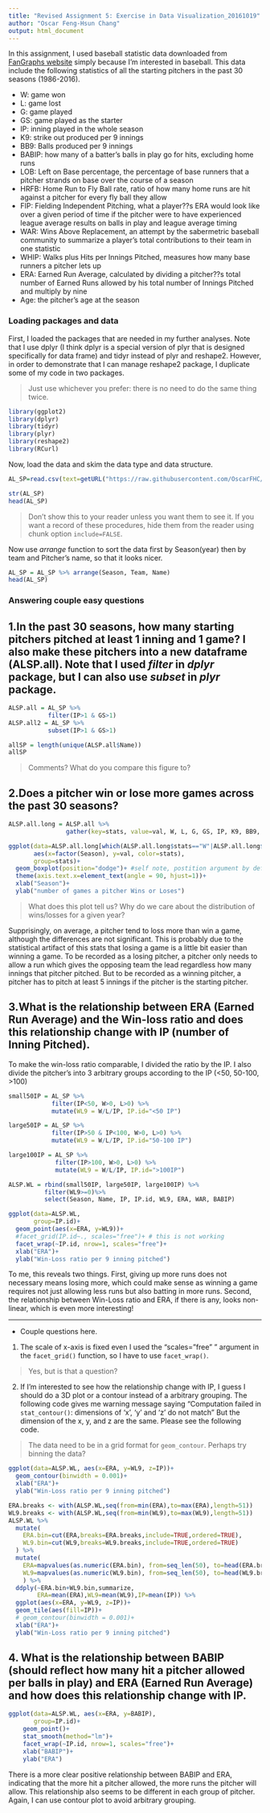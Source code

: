 ```yaml
---
title: "Revised Assignment 5: Exercise in Data Visualization_20161019"
author: "Oscar Feng-Hsun Chang"
output: html_document
---
```


In this assignment, I used baseball statistic data downloaded from [FanGraphs website](http://www.fangraphs.com) simply because I'm interested in baseball. This data include the following statistics of all the starting pitchers in the past 30 seasons (1986-2016).

+ W: game won
+ L: game lost
+ G: game played
+ GS: game played as the starter
+ IP: inning played in the whole season
+ K9: strike out produced per 9 innings
+ BB9: Balls produced per 9 innings
+ BABIP: how many of a batter's balls in play go for hits, excluding home runs
+ LOB: Left on Base percentage,  the percentage of base runners that a pitcher strands on base over the course of a season
+ HRFB: Home Run to Fly Ball rate, ratio of how many home runs are hit against a pitcher for every fly ball they allow
+ FIP: Fielding Independent Pitching, what a player??s ERA would look like over a given period of time if the pitcher were to have experienced league average results on balls in play and league average timing
+ WAR: Wins Above Replacement, an attempt by the sabermetric baseball community to summarize a player's total contributions to their team in one statistic
+ WHIP: Walks plus Hits per Innings Pitched, measures how many base runners a pitcher lets up
+ ERA: Earned Run Average, calculated by dividing a pitcher??s total number of Earned Runs allowed by his total number of Innings Pitched and multiply by nine
+ Age: the pitcher's age at the season


### Loading packages and data

First, I loaded the packages that are needed in my further analyses. Note that I use dplyr (I think dplyr is a special version of plyr that is designed specifically for data frame) and tidyr instead of plyr and reshape2. However, in order to demonstrate that I can manage reshape2 package, I duplicate some of my code in two packages.

> Just use whichever you prefer: there is no need to do the same thing twice.

```r
library(ggplot2)
library(dplyr)
library(tidyr)
library(plyr)
library(reshape2)
library(RCurl)
```

Now, load the data and skim the data type and data structure.

```r
AL_SP=read.csv(text=getURL("https://raw.githubusercontent.com/OscarFHC/EEB480_ModelInfer_assignment/master/Mod_Infer_hw5_EDA/MLB_AL_SP_1986_2016.csv"), sep=",", header=T, comment.char="#")

str(AL_SP)
head(AL_SP)
```

> Don't show this to your reader unless you want them to see it. If you want a record of these procedures, hide them from the reader using chunk option `include=FALSE`.

Now use _arrange_ function to sort the data first by Season(year) then by team and Pitcher's name, so that it looks nicer.

```r
AL_SP = AL_SP %>% arrange(Season, Team, Name)
head(AL_SP)
```

### Answering couple easy questions

## 1.In the past 30 seasons, how many starting pitchers pitched at least 1 inning and 1 game? I also make these pitchers into a new dataframe (ALSP.all). Note that I used _filter_ in _dplyr_ package, but I can also use _subset_ in _plyr_ package.

```r
ALSP.all = AL_SP %>%
           filter(IP>1 & GS>1)
ALSP.all2 = AL_SP %>%
           subset(IP>1 & GS>1)

allSP = length(unique(ALSP.all$Name))
allSP
```

> Comments? What do you compare this figure to?

## 2.Does a pitcher win or lose more games across the past 30 seasons?

```r
ALSP.all.long = ALSP.all %>%
                gather(key=stats, value=val, W, L, G, GS, IP, K9, BB9, HR9, BABIP, LOB, HRFB, FIP, WAR, WHIP, ERA, Age)

ggplot(data=ALSP.all.long[which(ALSP.all.long$stats=="W"|ALSP.all.long$stats=="L"),],
       aes(x=factor(Season), y=val, color=stats),
       group=stats)+
  geom_boxplot(position="dodge")+ #self note, postition argument by default is "dodge"
  theme(axis.text.x=element_text(angle = 90, hjust=1))+
  xlab("Season")+
  ylab("number of games a pitcher Wins or Loses")

```

> What does this plot tell us? Why do we care about the distribution of wins/losses for a given year?

Supprisingly, on average, a pitcher tend to loss more than win a game, although the differences are not significant. This is probably due to the statistical artifact of this stats that losing a game is a little bit easier than winning a game. To be recorded as a losing pitcher, a pitcher only needs to allow a run which gives the opposing team the lead regardless how many innings that pitcher pitched. But to be recorded as a winning pitcher, a pitcher has to pitch at least 5 innings if the pitcher is the starting pitcher.  

## 3.What is the relationship between ERA (Earned Run Average) and the Win-loss ratio and does this relationship change with IP (number of Inning Pitched).

To make the win-loss ratio comparable, I divided the ratio by the IP. I also divide the pitcher's into 3 arbitrary groups according to the IP (<50, 50-100, >100)

```r
small50IP = AL_SP %>%
            filter(IP<50, W>0, L>0) %>%
            mutate(WL9 = W/L/IP, IP.id="<50 IP")

large50IP = AL_SP %>%
            filter(IP>50 & IP<100, W>0, L>0) %>%
            mutate(WL9 = W/L/IP, IP.id="50-100 IP")

large100IP = AL_SP %>%
             filter(IP>100, W>0, L>0) %>%
             mutate(WL9 = W/L/IP, IP.id=">100IP")

ALSP.WL = rbind(small50IP, large50IP, large100IP) %>%
          filter(WL9>=0)%>%
          select(Season, Name, IP, IP.id, WL9, ERA, WAR, BABIP)
```

```r
ggplot(data=ALSP.WL,
       group=IP.id)+
  geom_point(aes(x=ERA, y=WL9))+
  #facet_grid(IP.id~., scales="free")+ # this is not working
  facet_wrap(~IP.id, nrow=1, scales="free")+
  xlab("ERA")+
  ylab("Win-Loss ratio per 9 inning pitched")
```

To me, this reveals two things. First, giving up more runs does not necessary means losing more, which could make sense as winning a game requires not just allowing less runs but also batting in more runs. Second, the relationship between Win-Loss ratio and ERA, if there is any, looks non-linear, which is even more interesting!

---------------------------------------------------------------------------------------------------------------------------

* Couple questions here.
1. The scale of x-axis is fixed even I used the "scales="free" " argument in the `facet_grid()` function, so I have to use `facet_wrap()`.  

> Yes, but is that a question?

2. If I'm interested to see how the relationship change with IP, I guess I should do a 3D plot or a contour instead of a arbitrary grouping. The following code gives me warning message saying
"Computation failed in `stat_contour()`:
dimensions of 'x', 'y' and 'z' do not match "
But the dimension of the x, y, and z are the same. Please see the following code.

> The data need to be in a grid format for `geom_contour`. Perhaps try binning the data?

```r
ggplot(data=ALSP.WL, aes(x=ERA, y=WL9, z=IP))+
  geom_contour(binwidth = 0.001)+
  xlab("ERA")+
  ylab("Win-Loss ratio per 9 inning pitched")
```

```r
ERA.breaks <- with(ALSP.WL,seq(from=min(ERA),to=max(ERA),length=51))
WL9.breaks <- with(ALSP.WL,seq(from=min(WL9),to=max(WL9),length=51))
ALSP.WL %>%
  mutate(
    ERA.bin=cut(ERA,breaks=ERA.breaks,include=TRUE,ordered=TRUE),
    WL9.bin=cut(WL9,breaks=WL9.breaks,include=TRUE,ordered=TRUE)
  ) %>% 
  mutate(
    ERA=mapvalues(as.numeric(ERA.bin), from=seq_len(50), to=head(ERA.breaks,-1)+0.5*diff(ERA.breaks)),
    WL9=mapvalues(as.numeric(WL9.bin), from=seq_len(50), to=head(WL9.breaks,-1)+0.5*diff(WL9.breaks))
    ) %>%
  ddply(~ERA.bin+WL9.bin,summarize,
        ERA=mean(ERA),WL9=mean(WL9),IP=mean(IP)) %>% 
  ggplot(aes(x=ERA, y=WL9, z=IP))+
  geom_tile(aes(fill=IP))+
  # geom_contour(binwidth = 0.001)+
  xlab("ERA")+
  ylab("Win-Loss ratio per 9 inning pitched")
```



## 4. What is the relationship between BABIP (should reflect how many hit a pitcher allowed per balls in play) and ERA (Earned Run Average) and how does this relationship change with IP.

```r
ggplot(data=ALSP.WL, aes(x=ERA, y=BABIP),
       group=IP.id)+
    geom_point()+
    stat_smooth(method="lm")+
    facet_wrap(~IP.id, nrow=1, scales="free")+
    xlab("BABIP")+
    ylab("ERA")
```

There is a more clear positive relationship between BABIP and ERA, indicating that the more hit a pitcher allowed, the more runs the pitcher will allow. This relationship also seems to be different in each group of pitcher. Again, I can use contour plot to avoid arbitrary grouping.
